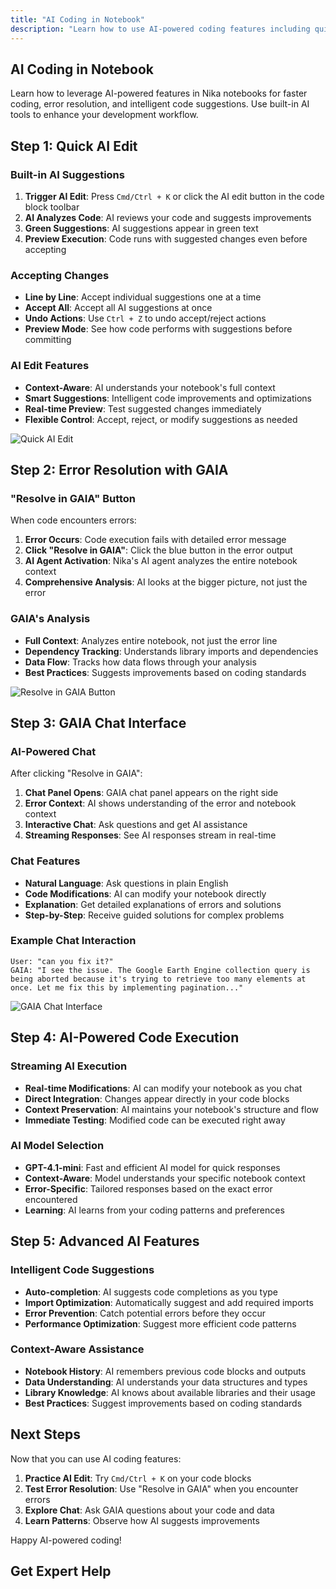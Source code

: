 ```yaml
---
title: "AI Coding in Notebook"
description: "Learn how to use AI-powered coding features including quick edits, error resolution, and intelligent code suggestions in Nika notebooks"
---
```



## AI Coding in Notebook

Learn how to leverage AI-powered features in Nika notebooks for faster coding, error resolution, and intelligent code suggestions. Use built-in AI tools to enhance your development workflow.

## Step 1: Quick AI Edit

### Built-in AI Suggestions
1. **Trigger AI Edit**: Press `Cmd/Ctrl + K` or click the AI edit button in the code block toolbar
2. **AI Analyzes Code**: AI reviews your code and suggests improvements
3. **Green Suggestions**: AI suggestions appear in green text
4. **Preview Execution**: Code runs with suggested changes even before accepting

### Accepting Changes
- **Line by Line**: Accept individual suggestions one at a time
- **Accept All**: Accept all AI suggestions at once
- **Undo Actions**: Use `Ctrl + Z` to undo accept/reject actions
- **Preview Mode**: See how code performs with suggestions before committing

### AI Edit Features
- **Context-Aware**: AI understands your notebook's full context
- **Smart Suggestions**: Intelligent code improvements and optimizations
- **Real-time Preview**: Test suggested changes immediately
- **Flexible Control**: Accept, reject, or modify suggestions as needed

![Quick AI Edit](/guides/data-analysis/ai-coding-in-notebook-1.jpg)

## Step 2: Error Resolution with GAIA

### "Resolve in GAIA" Button
When code encounters errors:
1. **Error Occurs**: Code execution fails with detailed error message
2. **Click "Resolve in GAIA"**: Click the blue button in the error output
3. **AI Agent Activation**: Nika's AI agent analyzes the entire notebook context
4. **Comprehensive Analysis**: AI looks at the bigger picture, not just the error

### GAIA's Analysis
- **Full Context**: Analyzes entire notebook, not just the error line
- **Dependency Tracking**: Understands library imports and dependencies
- **Data Flow**: Tracks how data flows through your analysis
- **Best Practices**: Suggests improvements based on coding standards

![Resolve in GAIA Button](/guides/data-analysis/ai-coding-in-notebook-2.jpg)

## Step 3: GAIA Chat Interface

### AI-Powered Chat
After clicking "Resolve in GAIA":
1. **Chat Panel Opens**: GAIA chat panel appears on the right side
2. **Error Context**: AI shows understanding of the error and notebook context
3. **Interactive Chat**: Ask questions and get AI assistance
4. **Streaming Responses**: See AI responses stream in real-time

### Chat Features
- **Natural Language**: Ask questions in plain English
- **Code Modifications**: AI can modify your notebook directly
- **Explanation**: Get detailed explanations of errors and solutions
- **Step-by-Step**: Receive guided solutions for complex problems

### Example Chat Interaction
```
User: "can you fix it?"
GAIA: "I see the issue. The Google Earth Engine collection query is being aborted because it's trying to retrieve too many elements at once. Let me fix this by implementing pagination..."
```

![GAIA Chat Interface](/guides/data-analysis/ai-coding-in-notebook-3.jpg)

## Step 4: AI-Powered Code Execution

### Streaming AI Execution
- **Real-time Modifications**: AI can modify your notebook as you chat
- **Direct Integration**: Changes appear directly in your code blocks
- **Context Preservation**: AI maintains your notebook's structure and flow
- **Immediate Testing**: Modified code can be executed right away

### AI Model Selection
- **GPT-4.1-mini**: Fast and efficient AI model for quick responses
- **Context-Aware**: Model understands your specific notebook context
- **Error-Specific**: Tailored responses based on the exact error encountered
- **Learning**: AI learns from your coding patterns and preferences

## Step 5: Advanced AI Features

### Intelligent Code Suggestions
- **Auto-completion**: AI suggests code completions as you type
- **Import Optimization**: Automatically suggest and add required imports
- **Error Prevention**: Catch potential errors before they occur
- **Performance Optimization**: Suggest more efficient code patterns

### Context-Aware Assistance
- **Notebook History**: AI remembers previous code blocks and outputs
- **Data Understanding**: AI understands your data structures and types
- **Library Knowledge**: AI knows about available libraries and their usage
- **Best Practices**: Suggest improvements based on coding standards

## Next Steps

Now that you can use AI coding features:

1. **Practice AI Edit**: Try `Cmd/Ctrl + K` on your code blocks
2. **Test Error Resolution**: Use "Resolve in GAIA" when you encounter errors
3. **Explore Chat**: Ask GAIA questions about your code and data
4. **Learn Patterns**: Observe how AI suggests improvements

Happy AI-powered coding!

## Get Expert Help

<ContactCTACard />
